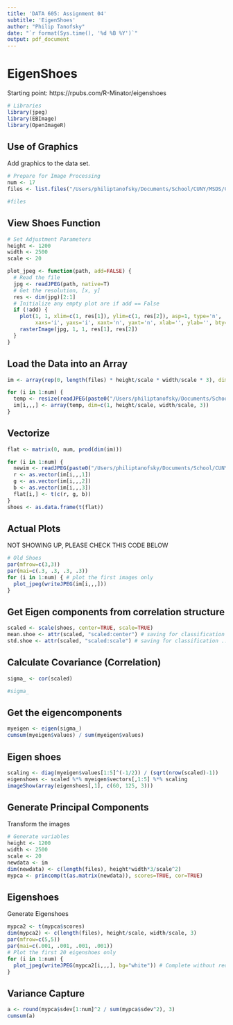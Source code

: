 ```yaml
---
title: 'DATA 605: Assignment 04'
subtitle: 'EigenShoes'
author: "Philip Tanofsky"
date: "`r format(Sys.time(), '%d %B %Y')`"
output: pdf_document
---
```


# EigenShoes

Starting point: https://rpubs.com/R-Minator/eigenshoes

```r
# Libraries
library(jpeg)
library(EBImage)
library(OpenImageR)
```

## Use of Graphics

Add graphics to the data set.

```r
# Prepare for Image Processing
num <- 17
files <- list.files("/Users/philiptanofsky/Documents/School/CUNY/MSDS/Courses/DATA605/Week04/jpg/", pattern="\\.jpg")[1:num]

#files
```

## View Shoes Function

```r
# Set Adjustment Parameters
height <- 1200
width <- 2500
scale <- 20

plot_jpeg <- function(path, add=FALSE) {
  # Read the file
  jpg <- readJPEG(path, native=T)
  # Get the resolution, [x, y]
  res <- dim(jpg)[2:1]
  # Initialize any empty plot are if add == False
  if (!add) {
    plot(1, 1, xlim=c(1, res[1]), ylim=c(1, res[2]), asp=1, type='n', 
         xaxs='i', yaxs='i', xaxt='n', yaxt='n', xlab='', ylab='', bty='n')
    rasterImage(jpg, 1, 1, res[1], res[2])
  }
}
```

## Load the Data into an Array

```r
im <- array(rep(0, length(files) * height/scale * width/scale * 3), dim=c(length(files), height/scale, width/scale, 3))

for (i in 1:num) {
  temp <- resize(readJPEG(paste0("/Users/philiptanofsky/Documents/School/CUNY/MSDS/Courses/DATA605/Week04/jpg/", files[i])), height/scale, width/scale)
  im[i,,,] <- array(temp, dim=c(1, height/scale, width/scale, 3))
}
```

## Vectorize

```r
flat <- matrix(0, num, prod(dim(im)))

for (i in 1:num) {
  newim <- readJPEG(paste0("/Users/philiptanofsky/Documents/School/CUNY/MSDS/Courses/DATA605/Week04/jpg/", files[i]))
  r <- as.vector(im[i,,,1])
  g <- as.vector(im[i,,,2])
  b <- as.vector(im[i,,,3])
  flat[i,] <- t(c(r, g, b))
}
shoes <- as.data.frame(t(flat))
```

## Actual Plots

NOT SHOWING UP, PLEASE CHECK THIS CODE BELOW

```r
# Old Shoes
par(mfrow=c(3,3))
par(mai=c(.3, .3, .3, .3))
for (i in 1:num) { # plot the first images only
  plot_jpeg(writeJPEG(im[i,,,]))
}
```

## Get Eigen components from correlation structure

```r
scaled <- scale(shoes, center=TRUE, scale=TRUE)
mean.shoe <- attr(scaled, "scaled:center") # saving for classification
std.shoe <- attr(scaled, "scaled:scale") # saving for classification ... later
```

## Calculate Covariance (Correlation)

```r
sigma_ <- cor(scaled)

#sigma_
```

## Get the eigencomponents

```r
myeigen <- eigen(sigma_)
cumsum(myeigen$values) / sum(myeigen$values)
```

## Eigen shoes

```r
scaling <- diag(myeigen$values[1:5]^(-1/2)) / (sqrt(nrow(scaled)-1))
eigenshoes <- scaled %*% myeigen$vectors[,1:5] %*% scaling
imageShow(array(eigenshoes[,1], c(60, 125, 3)))
```

## Generate Principal Components

Transform the images

```r
# Generate variables
height <- 1200
width <- 2500
scale <- 20
newdata <- im
dim(newdata) <- c(length(files), height*width*3/scale^2)
mypca <- princomp(t(as.matrix(newdata)), scores=TRUE, cor=TRUE)
```

## Eigenshoes

Generate Eigenshoes

```r
mypca2 <- t(mypca$scores)
dim(mypca2) <- c(length(files), height/scale, width/scale, 3)
par(mfrow=c(5,5))
par(mai=c(.001, .001, .001, .001))
# Plot the first 20 eigenshoes only
for (i in 1:num) {
  plot_jpeg(writeJPEG(mypca2[i,,,], bg="white")) # Complete without reduction
}
```

## Variance Capture

```r
a <- round(mypca$sdev[1:num]^2 / sum(mypca$sdev^2), 3)
cumsum(a)
```





